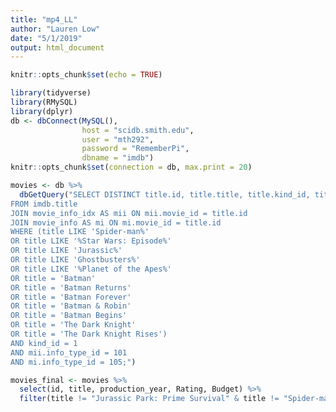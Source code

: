 ```yaml
---
title: "mp4_LL"
author: "Lauren Low"
date: "5/1/2019"
output: html_document
---
```


```r
knitr::opts_chunk$set(echo = TRUE)
```

```r
library(tidyverse)
library(RMySQL)
library(dplyr)
db <- dbConnect(MySQL(), 
                host = "scidb.smith.edu", 
                user = "mth292", 
                password = "RememberPi", 
                dbname = "imdb")
knitr::opts_chunk$set(connection = db, max.print = 20)
```

```r
movies <- db %>%
  dbGetQuery("SELECT DISTINCT title.id, title.title, title.kind_id, title.production_year, mii.movie_id AS movie_id2, mii.info_type_id, mii.info AS Rating, mi.info_type_id AS info_type_id2, mi.info AS Budget
FROM imdb.title
JOIN movie_info_idx AS mii ON mii.movie_id = title.id
JOIN movie_info AS mi ON mi.movie_id = title.id
WHERE (title LIKE 'Spider-man%' 
OR title LIKE '%Star Wars: Episode%'
OR title LIKE 'Jurassic%'
OR title LIKE 'Ghostbusters%'
OR title LIKE '%Planet of the Apes%'
OR title = 'Batman'
OR title = 'Batman Returns'
OR title = 'Batman Forever'
OR title = 'Batman & Robin'
OR title = 'Batman Begins'
OR title = 'The Dark Knight'
OR title = 'The Dark Knight Rises')
AND kind_id = 1
AND mii.info_type_id = 101
AND mi.info_type_id = 105;")

```

```r
movies_final <- movies %>%
  select(id, title, production_year, Rating, Budget) %>%
  filter(title != "Jurassic Park: Prime Survival" & title != "Spider-man Revenge" & title != "Star Wars: Episode III.VIII: Rise of the Troopers" & title != "Ghostbusters SLC" & title != "Jurassic Park: Prime Survival" & title != "Jurassic City" & title != "Spider-Man Lives: A Miles Morales Story" & title != "Spider-Man: The Lost Avenger")
```

